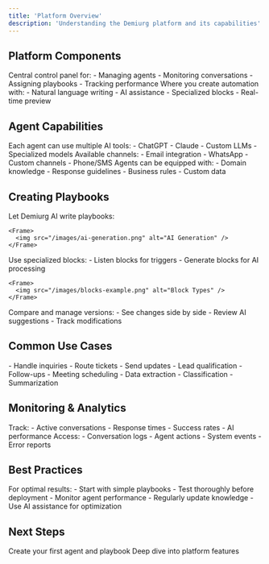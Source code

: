 ```yaml
---
title: 'Platform Overview'
description: 'Understanding the Demiurg platform and its capabilities'
---
```


## Platform Components

<CardGroup cols={2}>
  <Card title="Agent Dashboard" icon="gauge">
    Central control panel for:
    - Managing agents
    - Monitoring conversations
    - Assigning playbooks
    - Tracking performance
  </Card>
  <Card title="Playbook Editor" icon="pen-to-square">
    Where you create automation with:
    - Natural language writing
    - AI assistance
    - Specialized blocks
    - Real-time preview
  </Card>
</CardGroup>

## Agent Capabilities

<AccordionGroup>
  <Accordion title="AI Integration" icon="robot">
    Each agent can use multiple AI tools:
    - ChatGPT
    - Claude
    - Custom LLMs
    - Specialized models
  </Accordion>
  
  <Accordion title="Communication" icon="message">
    Available channels:
    - Email integration
    - WhatsApp
    - Custom channels
    - Phone/SMS
  </Accordion>
  
  <Accordion title="Knowledge Management" icon="brain">
    Agents can be equipped with:
    - Domain knowledge
    - Response guidelines
    - Business rules
    - Custom data
  </Accordion>
</AccordionGroup>

## Creating Playbooks

<Steps>
  <Step title="AI-Assisted Creation">
    Let Demiurg AI write playbooks:
    
    <Frame>
      <img src="/images/ai-generation.png" alt="AI Generation" />
    </Frame>
  </Step>
  
  <Step title="Manual Creation">
    Use specialized blocks:
    - Listen blocks for triggers
    - Generate blocks for AI processing
    
    <Frame>
      <img src="/images/blocks-example.png" alt="Block Types" />
    </Frame>
  </Step>
  
  <Step title="Version Control">
    Compare and manage versions:
    - See changes side by side
    - Review AI suggestions
    - Track modifications
  </Step>
</Steps>

## Common Use Cases

<CardGroup cols={3}>
  <Card title="Customer Support" icon="headset">
    - Handle inquiries
    - Route tickets
    - Send updates
  </Card>
  <Card title="Sales" icon="shopping-cart">
    - Lead qualification
    - Follow-ups
    - Meeting scheduling
  </Card>
  <Card title="Document Processing" icon="file">
    - Data extraction
    - Classification
    - Summarization
  </Card>
</CardGroup>

## Monitoring & Analytics

<CardGroup cols={2}>
  <Card title="Real-time Metrics" icon="chart-line">
    Track:
    - Active conversations
    - Response times
    - Success rates
    - AI performance
  </Card>
  <Card title="Logs & History" icon="clock">
    Access:
    - Conversation logs
    - Agent actions
    - System events
    - Error reports
  </Card>
</CardGroup>

## Best Practices

<Check>
  For optimal results:
  - Start with simple playbooks
  - Test thoroughly before deployment
  - Monitor agent performance
  - Regularly update knowledge
  - Use AI assistance for optimization
</Check>

## Next Steps

<CardGroup cols={2}>
  <Card title="Quick Start" icon="play" href="/tutorials/quick-start">
    Create your first agent and playbook
  </Card>
  <Card title="Detailed Guides" icon="book" href="/guides/creating-agents">
    Deep dive into platform features
  </Card>
</CardGroup>